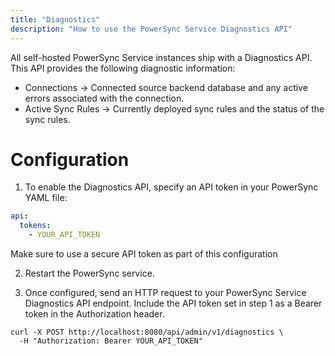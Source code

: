 ```yaml
---
title: "Diagnostics"
description: "How to use the PowerSync Service Diagnostics API"
---
```


All self-hosted PowerSync Service instances ship with a Diagnostics API.
This API provides the following diagnostic information:

- Connections → Connected source backend database and any active errors associated with the connection.
- Active Sync Rules → Currently deployed sync rules and the status of the sync rules.

# Configuration

1. To enable the Diagnostics API, specify an API token in your PowerSync YAML file:

```yaml powersync.yaml
api:
  tokens:
    - YOUR_API_TOKEN
```
<Warning>Make sure to use a secure API token as part of this configuration</Warning>

2. Restart the PowerSync service.

3. Once configured, send an HTTP request to your PowerSync Service Diagnostics API endpoint. Include the API token set in step 1 as a Bearer token in the Authorization header.

```shell
curl -X POST http://localhost:8080/api/admin/v1/diagnostics \
  -H "Authorization: Bearer YOUR_API_TOKEN"
```
